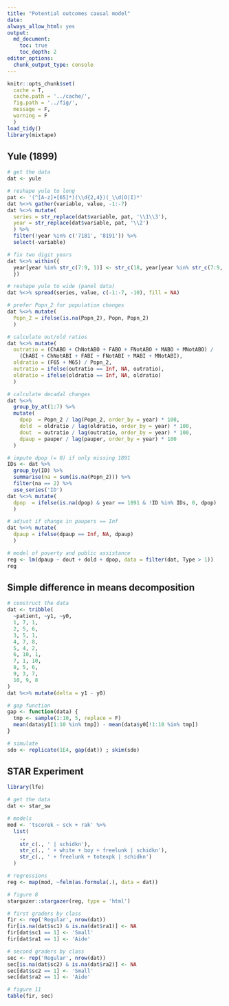 ```yaml
---
title: "Potential outcomes causal model"
date:
always_allow_html: yes
output:
  md_document:
    toc: true
    toc_depth: 2
editor_options: 
  chunk_output_type: console
---
```


<!-- README.md is generated from README.Rmd. Please edit that file -->

```r
knitr::opts_chunk$set(
  cache = T,
  cache.path = '../cache/',
  fig.path = '../fig/',
  message = F,
  warning = F
  )
load_tidy()
library(mixtape)
```

## Yule (1899)

```r

# get the data
dat <- yule

# reshape yule to long
pat <- '(^[A-z]+[65]*)(\\d{2,4})(_\\d|O|I)*'
dat %<>% gather(variable, value, -1:-7)
dat %<>% mutate(
  series = str_replace(dat$variable, pat, '\\1\\3'),
  year = str_replace(dat$variable, pat, '\\2')
  ) %>%
  filter(!year %in% c('7181', '8191')) %>%
  select(-variable)

# fix two digit years
dat %<>% within({
  year[year %in% str_c(7:9, 1)] <- str_c(18, year[year %in% str_c(7:9, 1)])
  })

# reshape yule to wide (panel data)
dat %<>% spread(series, value, c(-1:-7, -10), fill = NA)

# prefer Popn_2 for population changes
dat %<>% mutate(
  Popn_2 = ifelse(is.na(Popn_2), Popn, Popn_2)
  )

# calculate out/old ratios
dat %<>% mutate(
  outratio = (ChABO + ChNotABO + FABO + FNotABO + MABO + MNotABO) / 
    (ChABI + ChNotABI + FABI + FNotABI + MABI + MNotABI),
  oldratio = (F65 + M65) / Popn_2,
  outratio = ifelse(outratio == Inf, NA, outratio),
  oldratio = ifelse(oldratio == Inf, NA, oldratio)
  )

# calculate decadal changes
dat %<>%
  group_by_at(1:7) %>%
  mutate(
    dpop  = Popn_2 / lag(Popn_2, order_by = year) * 100,
    dold  = oldratio / lag(oldratio, order_by = year) * 100,
    dout  = outratio / lag(outratio, order_by = year) * 100,
    dpaup = pauper / lag(pauper, order_by = year) * 100
  )

# impute dpop (= 0) if only missing 1891
IDs <- dat %>%
  group_by(ID) %>%
  summarise(na = sum(is.na(Popn_2))) %>%
  filter(na == 2) %>%
  use_series('ID')
dat %<>% mutate(
  dpop  = ifelse(is.na(dpop) & year == 1891 & !ID %in% IDs, 0, dpop)
  )

# adjust if change in paupers == Inf
dat %<>% mutate(
  dpaup = ifelse(dpaup == Inf, NA, dpaup)
  )

# model of poverty and public assistance
reg <- lm(dpaup ~ dout + dold + dpop, data = filter(dat, Type > 1))
reg
```

## Simple difference in means decomposition

```r

# construct the data
dat <- tribble(
  ~patient, ~y1, ~y0,
  1, 7, 1,
  2, 5, 6,
  3, 5, 1,
  4, 7, 8,
  5, 4, 2,
  6, 10, 1,
  7, 1, 10,
  8, 5, 6,
  9, 3, 7,
  10, 9, 8
)
dat %<>% mutate(delta = y1 - y0)

# gap function
gap <- function(data) {
  tmp <- sample(1:10, 5, replace = F)
  mean(data$y1[1:10 %in% tmp]) - mean(data$y0[!1:10 %in% tmp])
}

# simulate
sdo <- replicate(1E4, gap(dat)) ; skim(sdo)
```

## STAR Experiment

```r

library(lfe)

# get the data
dat <- star_sw

# models
mod <- 'tscorek ~ sck + rak' %>%
  list(
    .,
    str_c(., ' | schidkn'),
    str_c(., ' + white + boy + freelunk | schidkn'),
    str_c(., ' + freelunk + totexpk | schidkn')
  )

# regressions
reg <- map(mod, ~felm(as.formula(.), data = dat))

# figure 8
stargazer::stargazer(reg, type = 'html')
```

```r

# first graders by class
fir <- rep('Regular', nrow(dat))
fir[is.na(dat$sc1) & is.na(dat$ra1)] <- NA
fir[dat$sc1 == 1] <- 'Small'
fir[dat$ra1 == 1] <- 'Aide'

# second graders by class
sec <- rep('Regular', nrow(dat))
sec[is.na(dat$sc2) & is.na(dat$ra2)] <- NA
sec[dat$sc2 == 1] <- 'Small'
sec[dat$ra2 == 1] <- 'Aide'

# figure 11
table(fir, sec)
```
